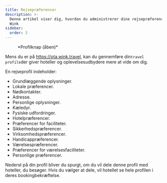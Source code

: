 ```yaml
---
title: Rejsepræferencer
description: >-
  Denne artikel viser dig, hvordan du administrerer dine rejsepræferencer på
  Wink
sidebar:
  order: 3
---
```


<figure>
  <CloudinaryImage width="350" height="404" resize="scale" quality="best" alt="Kontoknap ved godkendelse" src="academy/account-button-auth-open" errorImage="noimage_opaque_nyrtl0.png" />

  <figcaption>*Profilknap (åben)*</figcaption>
</figure>


Mens du er på https://ota.wink.travel, kan du gennemføre din`travel profile`der giver hoteller og oplevelsesudbydere mere at vide om dig.

En rejseprofil indeholder:

* Grundlæggende oplysninger.
* Lokale præferencer.
* Nødkontakter.
* Adresse.
* Personlige oplysninger.
* Kæledyr.
* Fysiske udfordringer.
* Hotelpræferencer.
* Præferencer for faciliteter.
* Sikkerhedspræferencer.
* Virksomhedspræferencer.
* Handicappræferencer.
* Værelsespræferencer.
* Præferencer for værelsesfaciliteter.
* Personlige præferencer.

Nederst på din profil bliver du spurgt, om du vil dele denne profil med hoteller, du besøger. Hvis du vælger at dele, vil hotellet se hele profilen i deres bookingbekræftelse.

